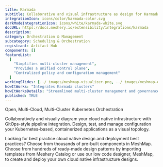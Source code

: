 ```yaml
---
title: Karmada
subtitle: Collaborative and visual infrastructure as design for Karmada
integrationIcon: icons/color/karmada-color.svg
darkModeIntegrationIcon: icons/white/karmada-white.svg
docURL: https://docs.meshery.io/extensibility/integrations/karmada
description:
category: Orchestration & Management
subcategory: Scheduling & Orchestration
registrant: Artifact Hub
components: []
featureList:
  [
    "Simplifies multi-cluster management",
    "Provides a unified control plane",
    "Centralized policy and configuration management"
  ]
workingSlides: [../_images/meshmap-visualizer.png, ../_images/meshmap-designer.png]
howItWorks: "Integrates Karmada clusters"
howItWorksDetails: "Streamlined multi-cluster management and governance"
published: TRUE
---
```


<p>Open, Multi-Cloud, Multi-Cluster Kubernetes Orchestration</p>
<p>
  Collaboratively and visually diagram your cloud native infrastructure with GitOps-style pipeline
  integration. Design, test, and manage configuration your Kubernetes-based, containerized
  applications as a visual topology.
</p>
<p>
  Looking for best practice cloud native design and deployment best practices? Choose from thousands
  of pre-built components in MeshMap. Choose from hundreds of ready-made design patterns by
  importing templates from Meshery Catalog or use our low code designer, MeshMap, to create and
  deploy your own cloud native infrastructure designs.
</p>
